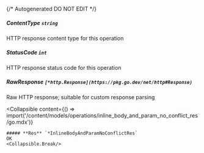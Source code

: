 {/* Autogenerated DO NOT EDIT  */}

##### **ContentType** `string`
HTTP response content type for this operation

##### **StatusCode** `int`
HTTP response status code for this operation

##### **RawResponse** `[*http.Response](https://pkg.go.dev/net/http#Response)`
Raw HTTP response; suitable for custom response parsing

<Collapsible
    content={() => import('/content/models/operations/inline_body_and_param_no_conflict_res/go.mdx')}
>
    ##### **Res** `*InlineBodyAndParamNoConflictRes`
    OK
    <Collapsible.Break/>
</Collapsible>

